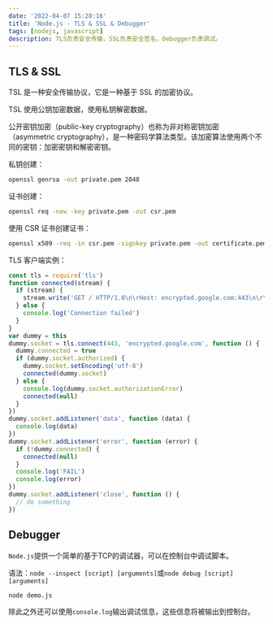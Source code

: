 ```yaml
---
date: '2022-04-07 15:28:16'
title: 'Node.js - TLS & SSL & Debugger'
tags: [nodejs, javascript]
description: TLS负责安全传输，SSL负责安全签名，Debugger负责调试。
---
```


## TLS & SSL

TSL 是一种安全传输协议，它是一种基于 SSL 的加密协议。

TSL 使用公钥加密数据，使用私钥解密数据。

公开密钥加密（public-key cryptography）也称为非对称密钥加密（asymmetric cryptography），是一种密码学算法类型。该加密算法使用两个不同的密钥：加密密钥和解密密钥。

私钥创建：

```bash
openssl genrsa -out private.pem 2048
```

证书创建：

```bash
openssl req -new -key private.pem -out csr.pem
```

使用 CSR 证书创建证书：

```bash
openssl x509 -req -in csr.pem -signkey private.pem -out certificate.pem
```

TLS 客户端实例：

```js
const tls = require('tls')
function connected(stream) {
  if (stream) {
    stream.write('GET / HTTP/1.0\n\rHost: encrypted.google.com:443\n\r\n\r')
  } else {
    console.log('Connection failed')
  }
}
var dummy = this
dummy.socket = tls.connect(443, 'encrypted.google.com', function () {
  dummy.connected = true
  if (dummy.socket.authorized) {
    dummy.socket.setEncoding('utf-8')
    connected(dummy.socket)
  } else {
    console.log(dummy.socket.authorizationError)
    connected(null)
  }
})
dummy.socket.addListener('data', function (data) {
  console.log(data)
})
dummy.socket.addListener('error', function (error) {
  if (!dummy.connected) {
    connected(null)
  }
  console.log('FAIL')
  console.log(error)
})
dummy.socket.addListener('close', function () {
  // do something
})
```

## Debugger

`Node.js`提供一个简单的基于TCP的调试器，可以在控制台中调试脚本。

语法：`node --inspect [script] [arguments]`或`node debug [script] [arguments]`

```bash
node demo.js
```

除此之外还可以使用`console.log`输出调试信息，这些信息将被输出到控制台。
